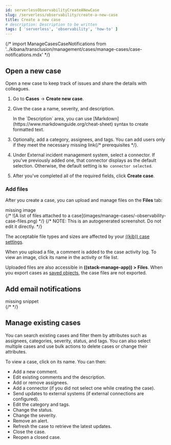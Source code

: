 ```yaml
---
id: serverlessObservabilityCreateANewCase
slug: /serverless/observability/create-a-new-case
title: Create a new case
# description: Description to be written
tags: [ 'serverless', 'observability', 'how-to' ]
---
```



<Snippet />

{/* import ManageCasesCaseNotifications from '../kibana/transclusion/management/cases/manage-cases/case-notifications.mdx' */}

<div id="manage-cases"></div>

<div id="new-case-observability"></div>

## Open a new case

Open a new case to keep track of issues and share the details with colleagues.

1. Go to **Cases** -> **Create new case**.
1. Give the case a name, severity, and description.

    <DocCallOut title="Tip">
    In the `Description` area, you can use
    [Markdown](https://www.markdownguide.org/cheat-sheet) syntax to create formatted text.
    </DocCallOut>

1. Optionally, add a category, assignees, and tags.
    You can add users only if they meet the necessary <DocBadge><DocIcon size="s" type="unlink" title="missing link"/> missing link</DocBadge>{/*  <DocLink id="enObservabilityGrantCasesAccess">prerequisites</DocLink> */}.

1. Under External incident management system, select a <DocLink id="serverlessObservabilitySendCasesToAnExternalSystem">connector</DocLink>. If
    you've previously added one, that connector displays as the default selection. Otherwise, the
    default setting is `No connector selected`.

1. After you've completed all of the required fields, click **Create case**.

<div id="add-observability-case-files"></div>

### Add files

After you create a case, you can upload and manage files on the **Files** tab:

<div style={{ backgroundColor: "#F1F4FA", width: "100%", height: "250px", textAlign: "center", paddingTop: "110px", marginBottom: "20px" }}><DocIcon type="image" title="missing image"/> missing image</div>
{/* ![A list of files attached to a case](images/manage-cases/-observability-case-files.png) */}
{/* NOTE: This is an autogenerated screenshot. Do not edit it directly. */}

The acceptable file types and sizes are affected by your [((kib)) case settings](((kibana-ref))/cases-settings.html).

When you upload a file, a comment is added to the case activity log.
To view an image, click its name in the activity or file list.

<DocCallOut title="Note">

Uploaded files are also accessible in **((stack-manage-app)) > Files**.
When you export cases as [saved objects](((kibana-ref))/managing-saved-objects.html), the case files are not exported.

</DocCallOut>

<div id="add-case-notifications"></div>

## Add email notifications

<div style={{ backgroundColor: "#F1F4FA", width: "100%", height: "250px", textAlign: "center", paddingTop: "110px", marginBottom: "20px" }}><DocIcon type="documents" title="missing snippet"/> missing snippet</div>
{/* <ManageCasesCaseNotifications  /> */}


<div id="manage-case-observability"></div>

## Manage existing cases

You can search existing cases and filter them by attributes such as assignees,
categories, severity, status, and tags. You can also select multiple cases and use bulk
actions to delete cases or change their attributes.

To view a case, click on its name. You can then:

* Add a new comment.
* Edit existing comments and the description.
* Add or remove assignees.
* Add a <DocLink id="serverlessObservabilitySendCasesToAnExternalSystem">connector</DocLink> (if you did not select one while creating the case).
* Send updates to external systems (if external connections are configured).
* Edit the category and tags.
* Change the status.
* Change the severity.
* Remove an alert.
* Refresh the case to retrieve the latest updates.
* Close the case.
* Reopen a closed case.

